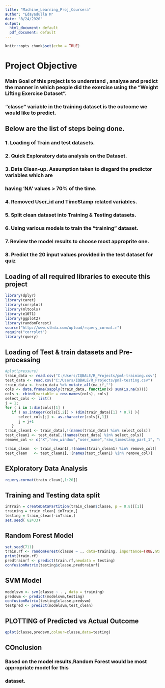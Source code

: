 ```yaml
---
title: "Machine_Learning_Proj_Coursera"
author: "Edayadulla M"
date: "8/24/2020"
output:
  html_document: default
  pdf_document: default
---
```


```r
knitr::opts_chunk$set(echo = TRUE)
```
# Project Objective
### Main Goal of this project is to understand , analyse and predict the manner in which     people did the exercise using the "Weight Lifting Exercise Dataset". 
### "classe" variable in the training dataset is the outcome we would like to predict.
## Below are the list of steps being done. 
### 1. Loading of Train and test datasets.
### 2. Quick Exploratory data analysis on the Dataset.
### 3. Data Clean-up. Assumption taken to disgard the predictor variables which are 
### having 'NA' values > 70% of the time.
### 4. Removed User_id and TimeStamp related variables.
### 5. Split clean dataset into Training & Testing datasets.
### 6. Using various models to train the "training" dataset.
### 7. Review the model results to choose most approprite one.
### 8. Predict the 20 input values provided in the test dataset for quiz
## Loading of all required libraries to execute this project
```r
library(dplyr)
library(caret)
library(corrplot)
library(mltools)
library(e1071)
library(ggplot2)
library(randomForest)
source("http://www.sthda.com/upload/rquery_cormat.r")
require("corrplot")
library(rquery)
```
## Loading of Test & train datasets and Pre-processing 
```r
#plot(pressure)
train_data <- read.csv("C:/Users/IQBALE/R_Projects/pml-training.csv")
test_data <- read.csv("C:/Users/IQBALE/R_Projects/pml-testing.csv")
train_data <- train_data %>% mutate_all(na_if,"")
cols <- data.frame(sapply(train_data, function(x) sum(is.na(x))))
cols <- cbind(variable = row.names(cols), cols)
select_cols <- list() 
j = 1;
for ( i in 1:dim(cols)[1] )
   if ( as.integer(cols[i,2]) > (dim(train_data)[1] * 0.7) ){
      select_cols[j] <- as.character(cols[i,1])
      j = j+1
   }
train_clean1 <- train_data[,!(names(train_data) %in% select_cols)]
test_clean1 <- test_data[,!(names(test_data) %in% select_cols)]
remove_col <- c("X","new_window","user_name","raw_timestamp_part_1", "raw_timestamp_part_2","cvtd_timestamp","problem_id")

train_clean  <- train_clean1[,!(names(train_clean1) %in% remove_col)]
test_clean   <- test_clean1[,!(names(test_clean1) %in% remove_col)]
```
##  EXploratory Data Analysis
``` r
rquery.cormat(train_clean[,1:20])
```           
##  Training and Testing data split
``` r
inTrain = createDataPartition(train_clean$classe, p = 0.8)[[1]]
training = train_clean[ inTrain,]
testing = train_clean[-inTrain,]
set.seed( 62433)
```
## Random Forest Model 
```r
set.seed(711)
train.rf <- randomForest(classe ~ ., data=training, importance=TRUE,ntree = 50 , mtry = 10 , proximity=TRUE)
print(train.rf)
predtrainrf <- predict(train.rf,newdata = testing)
confusionMatrix(testing$classe,predtrainrf)
```
## SVM Model
```r
modelsvm <- svm(classe ~ . , data = training)
predsvm <- predict(modelsvm,testing)
confusionMatrix(testing$classe,predsvm)
testpred <- predict(modelsvm,test_clean)
```
## PLOTTING of Predicted vs Actual Outcome
```r
qplot(classe,predsvm,colour=classe,data=testing)
```
## COnclusion 
### Based on the model results,Random Forest would be most appropriate model for this 
### dataset.
